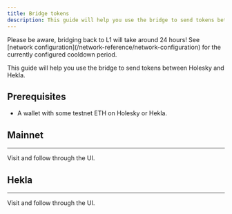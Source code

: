```yaml
---
title: Bridge tokens
description: This guide will help you use the bridge to send tokens between Holesky and Hekla.
---
```




<Aside>
Please be aware, bridging back to L1 will take around 24 hours! See [network configuration](/network-reference/network-configuration) for the currently configured cooldown period.
</Aside>

This guide will help you use the bridge to send tokens between Holesky and Hekla.

## Prerequisites

- A wallet with some testnet ETH on Holesky or Hekla.

## Mainnet

---

Visit <NewTabLink href="https://bridge.taiko.xyz/" text="the bridge"/> and follow through the UI.

## Hekla

---

Visit <NewTabLink href="https://bridge.hekla.taiko.xyz" text="the bridge"/> and follow through the UI.
